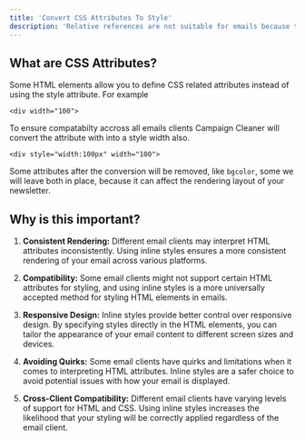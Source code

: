 ```yaml
---
title: 'Convert CSS Attributes To Style'
description: 'Relative references are not suitable for emails because the absolute path will be of the URL where the email is opened. Not the absolute path of where image is stored.'
---
```


## What are CSS Attributes?
Some HTML elements allow you to define CSS related attributes instead of using the style attribute. For example

`<div width="100">`

To ensure compatabilty accross all emails clients Campaign Cleaner will convert the attribute with into a style width also. 

`<div style="width:100px" width="100">`

Some attributes after the conversion will be removed, like `bgcolor`, some we will leave both in place, because it can affect the rendering layout of your newsletter. 

## Why is this important?

1. **Consistent Rendering:** Different email clients may interpret HTML attributes inconsistently. Using inline styles ensures a more consistent rendering of your email across various platforms.

1. **Compatibility:** Some email clients might not support certain HTML attributes for styling, and using inline styles is a more universally accepted method for styling HTML elements in emails.

1. **Responsive Design:** Inline styles provide better control over responsive design. By specifying styles directly in the HTML elements, you can tailor the appearance of your email content to different screen sizes and devices.

1. **Avoiding Quirks:** Some email clients have quirks and limitations when it comes to interpreting HTML attributes. Inline styles are a safer choice to avoid potential issues with how your email is displayed.

1. **Cross-Client Compatibility:** Different email clients have varying levels of support for HTML and CSS. Using inline styles increases the likelihood that your styling will be correctly applied regardless of the email client.
